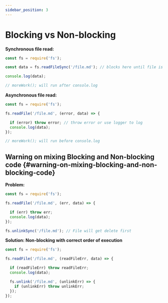 ```yaml
---
sidebar_position: 3
---
```


# Blocking vs Non-blocking

**Synchronous file read:**

```js
const fs = require('fs');

const data = fs.readFileSync('/file.md'); // blocks here until file is read

console.log(data);

// moreWork(); will run after console.log
```

**Asynchronous file read:**

```js
const fs = require('fs');

fs.readFile('/file.md', (error, data) => {

  if (error) throw error; // throw error or use logger to log
  console.log(data);
});

// moreWork(); will run before console.log
```

## Warning on mixing Blocking and Non-blocking code {#warning-on-mixing-blocking-and-non-blocking-code}

**Problem:**

```js
const fs = require('fs');

fs.readFile('/file.md', (err, data) => {

  if (err) throw err;
  console.log(data);
});

fs.unlinkSync('/file.md'); // File will get delete first
```

**Solution: Non-blocking with correct order of execution**

```js
const fs = require('fs');

fs.readFile('/file.md', (readFileErr, data) => {

  if (readFileErr) throw readFileErr;
  console.log(data);

  fs.unlink('/file.md', (unlinkErr) => {
    if (unlinkErr) throw unlinkErr;
  });
});
```

